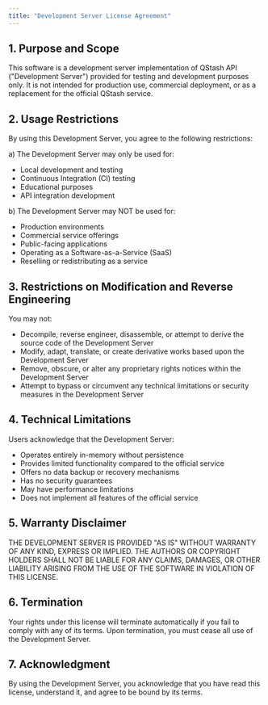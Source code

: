 ```yaml
---
title: "Development Server License Agreement"
---
```


## 1. Purpose and Scope
This software is a development server implementation of QStash API ("Development Server") provided for testing and development purposes only. It is not intended for production use, commercial deployment, or as a replacement for the official QStash service.

## 2. Usage Restrictions
By using this Development Server, you agree to the following restrictions:

a) The Development Server may only be used for:
   - Local development and testing
   - Continuous Integration (CI) testing
   - Educational purposes
   - API integration development

b) The Development Server may NOT be used for:
   - Production environments
   - Commercial service offerings
   - Public-facing applications
   - Operating as a Software-as-a-Service (SaaS)
   - Reselling or redistributing as a service

## 3. Restrictions on Modification and Reverse Engineering
You may not:
- Decompile, reverse engineer, disassemble, or attempt to derive the source code of the Development Server
- Modify, adapt, translate, or create derivative works based upon the Development Server
- Remove, obscure, or alter any proprietary rights notices within the Development Server
- Attempt to bypass or circumvent any technical limitations or security measures in the Development Server

## 4. Technical Limitations
Users acknowledge that the Development Server:
- Operates entirely in-memory without persistence
- Provides limited functionality compared to the official service
- Offers no data backup or recovery mechanisms
- Has no security guarantees
- May have performance limitations
- Does not implement all features of the official service

## 5. Warranty Disclaimer
THE DEVELOPMENT SERVER IS PROVIDED "AS IS" WITHOUT WARRANTY OF ANY KIND, EXPRESS OR IMPLIED. THE AUTHORS OR COPYRIGHT HOLDERS SHALL NOT BE LIABLE FOR ANY CLAIMS, DAMAGES, OR OTHER LIABILITY ARISING FROM THE USE OF THE SOFTWARE IN VIOLATION OF THIS LICENSE.

## 6. Termination
Your rights under this license will terminate automatically if you fail to comply with any of its terms. Upon termination, you must cease all use of the Development Server.

## 7. Acknowledgment
By using the Development Server, you acknowledge that you have read this license, understand it, and agree to be bound by its terms.


